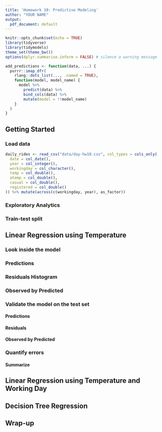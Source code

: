 ```yaml
---
title: 'Homework 10: Predictive Modeling'
author: "YOUR NAME"
output:
  pdf_document: default
---
```


```r
knitr::opts_chunk$set(echo = TRUE)
library(tidyverse)
library(tidymodels)
theme_set(theme_bw())
options(dplyr.summarise.inform = FALSE) # silence a warning message
```


```r
add_predictions <- function(data, ...) {
  purrr::imap_dfr(
    rlang::dots_list(..., .named = TRUE),
    function(model, model_name) {
      model %>%
        predict(data) %>%
        bind_cols(data) %>%
        mutate(model = !!model_name)
    }
  )
}
```

## Getting Started

### Load data

```r
daily_rides <- read_csv("data/day-hw10.csv", col_types = cols_only(
  date = col_date(),
  year = col_integer(),
  workingday = col_character(),
  temp = col_double(),
  atemp = col_double(),
  casual = col_double(),
  registered = col_double()
)) %>% mutate(across(c(workingday, year), as_factor))
```


### Exploratory Analytics

### Train-test split

## Linear Regression using Temperature

### Look inside the model

### Predictions

### Residuals Histogram

### Observed by Predicted

### Validate the model on the test set

#### Predictions

#### Residuals

#### Observed by Predicted

### Quantify errors

#### Summarize

## Linear Regression using Temperature and Working Day

## Decision Tree Regression

## Wrap-up

